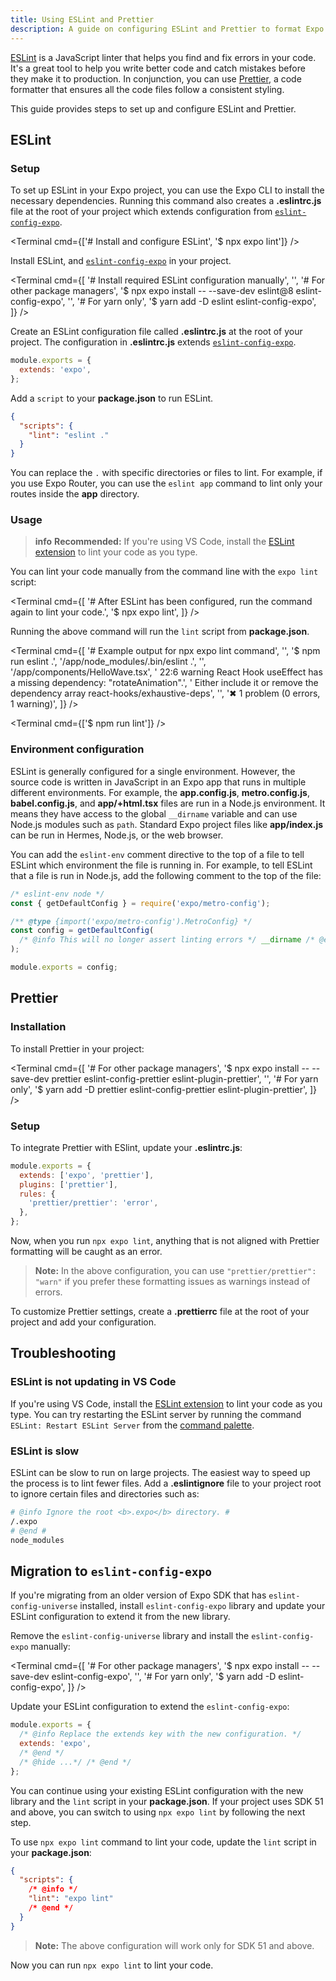 ```yaml
---
title: Using ESLint and Prettier
description: A guide on configuring ESLint and Prettier to format Expo apps.
---
```



[ESLint](https://eslint.org/) is a JavaScript linter that helps you find and fix errors in your code. It's a great tool to help you write better code and catch mistakes before they make it to production. In conjunction, you can use [Prettier](https://prettier.io/docs/en/), a code formatter that ensures all the code files follow a consistent styling.

This guide provides steps to set up and configure ESLint and Prettier.

## ESLint

### Setup

To set up ESLint in your Expo project, you can use the Expo CLI to install the necessary dependencies. Running this command also creates a **.eslintrc.js** file at the root of your project which extends configuration from [`eslint-config-expo`](https://github.com/expo/expo/tree/main/packages/eslint-config-expo).

<Terminal cmd={['# Install and configure ESLint', '$ npx expo lint']} />

<Collapsible summary="Setup instructions for SDK 50 and below">

<Step label="1">

Install ESLint, and [`eslint-config-expo`](https://github.com/expo/expo/tree/main/packages/eslint-config-expo) in your project.

<Terminal
  cmd={[
    '# Install required ESLint configuration manually',
    '',
    '# For other package managers',
    '$ npx expo install -- --save-dev eslint@8 eslint-config-expo',
    '',
    '# For yarn only',
    '$ yarn add -D eslint eslint-config-expo',
  ]}
/>

</Step>

<Step label="2">

Create an ESLint configuration file called **.eslintrc.js** at the root of your project. The configuration in **.eslintrc.js** extends [`eslint-config-expo`](https://github.com/expo/expo/tree/main/packages/eslint-config-expo).

```js .eslintrc.js
module.exports = {
  extends: 'expo',
};
```

</Step>

<Step label="3">

Add a `script` to your **package.json** to run ESLint.

```json package.json
{
  "scripts": {
    "lint": "eslint ."
  }
}
```

You can replace the `.` with specific directories or files to lint. For example, if you use Expo Router, you can use the `eslint app` command to lint only your routes inside the **app** directory.

</Step>

</Collapsible>

### Usage

> **info** **Recommended:** If you're using VS Code, install the [ESLint extension](https://marketplace.visualstudio.com/items?itemName=dbaeumer.vscode-eslint) to lint your code as you type.

You can lint your code manually from the command line with the `expo lint` script:

<Tabs>

<Tab label="For SDK 51 and above">

<Terminal
  cmd={[
    '# After ESLint has been configured, run the command again to lint your code.',
    '$ npx expo lint',
  ]}
/>

Running the above command will run the `lint` script from **package.json**.

<Terminal
  cmd={[
    '# Example output for npx expo lint command',
    '',
    '$ npm run eslint .',
    '/app/node_modules/.bin/eslint .',
    '',
    '/app/components/HelloWave.tsx',
    '  22:6 warning React Hook useEffect has a missing dependency: "rotateAnimation".',
    '       Either include it or remove the dependency array react-hooks/exhaustive-deps',
    '',
    '✖ 1 problem (0 errors, 1 warning)',
  ]}
/>

</Tab>

<Tab label="For SDK 50 and below">

<Terminal cmd={['$ npm run lint']} />

</Tab>

</Tabs>

### Environment configuration

ESLint is generally configured for a single environment. However, the source code is written in JavaScript in an Expo app that runs in multiple different environments. For example, the **app.config.js**, **metro.config.js**, **babel.config.js**, and **app/+html.tsx** files are run in a Node.js environment. It means they have access to the global `__dirname` variable and can use Node.js modules such as `path`. Standard Expo project files like **app/index.js** can be run in Hermes, Node.js, or the web browser.

You can add the `eslint-env` comment directive to the top of a file to tell ESLint which environment the file is running in. For example, to tell ESLint that a file is run in Node.js, add the following comment to the top of the file:

```js metro.config.js
/* eslint-env node */
const { getDefaultConfig } = require('expo/metro-config');

/** @type {import('expo/metro-config').MetroConfig} */
const config = getDefaultConfig(
  /* @info This will no longer assert linting errors */ __dirname /* @end */
);

module.exports = config;
```

## Prettier

### Installation

To install Prettier in your project:

<Terminal
  cmd={[
    '# For other package managers',
    '$ npx expo install -- --save-dev prettier eslint-config-prettier eslint-plugin-prettier',
    '',
    '# For yarn only',
    '$ yarn add -D prettier eslint-config-prettier eslint-plugin-prettier',
  ]}
/>

### Setup

To integrate Prettier with ESlint, update your **.eslintrc.js**:

```js .eslintrc.js
module.exports = {
  extends: ['expo', 'prettier'],
  plugins: ['prettier'],
  rules: {
    'prettier/prettier': 'error',
  },
};
```

Now, when you run `npx expo lint`, anything that is not aligned with Prettier formatting will be caught as an error.

> **Note:** In the above configuration, you can use `"prettier/prettier": "warn"` if you prefer these formatting issues as warnings instead of errors.

To customize Prettier settings, create a **.prettierrc** file at the root of your project and add your configuration.

<BoxLink
  title="Custom Prettier configuration"
  description="Learn more about customizing Prettier configuration."
  href="https://github.com/expo/expo/tree/main/packages/eslint-config-universe#customizing-prettier"
/>

## Troubleshooting

### ESLint is not updating in VS Code

If you're using VS Code, install the [ESLint extension](https://marketplace.visualstudio.com/items?itemName=dbaeumer.vscode-eslint) to lint your code as you type. You can try restarting the ESLint server by running the command `ESLint: Restart ESLint Server` from the [command palette](https://code.visualstudio.com/docs/getstarted/userinterface#_command-palette).

### ESLint is slow

ESLint can be slow to run on large projects. The easiest way to speed up the process is to lint fewer files. Add a **.eslintignore** file to your project root to ignore certain files and directories such as:

```sh .eslintignore
# @info Ignore the root <b>.expo</b> directory. #
/.expo
# @end #
node_modules
```

## Migration to `eslint-config-expo`

If you're migrating from an older version of Expo SDK that has `eslint-config-universe` installed, install `eslint-config-expo` library and update your ESLint configuration to extend it from the new library.

<Step label="1">

Remove the `eslint-config-universe` library and install the `eslint-config-expo` manually:

<Terminal
  cmd={[
    '# For other package managers',
    '$ npx expo install -- --save-dev eslint-config-expo',
    '',
    '# For yarn only',
    '$ yarn add -D eslint-config-expo',
  ]}
/>

</Step>

<Step label="2">

Update your ESLint configuration to extend the `eslint-config-expo`:

```js .eslintrc.js
module.exports = {
  /* @info Replace the extends key with the new configuration. */
  extends: 'expo',
  /* @end */
  /* @hide ...*/ /* @end */
};
```

You can continue using your existing ESLint configuration with the new library and the `lint` script in your **package.json**. If your project uses SDK 51 and above, you can switch to using `npx expo lint` by following the next step.

</Step>

<Step label="3">

To use `npx expo lint` command to lint your code, update the `lint` script in your **package.json**:

```json package.json
{
  "scripts": {
    /* @info */
    "lint": "expo lint"
    /* @end */
  }
}
```

> **Note:** The above configuration will work only for SDK 51 and above.

Now you can run `npx expo lint` to lint your code.

</Step>
